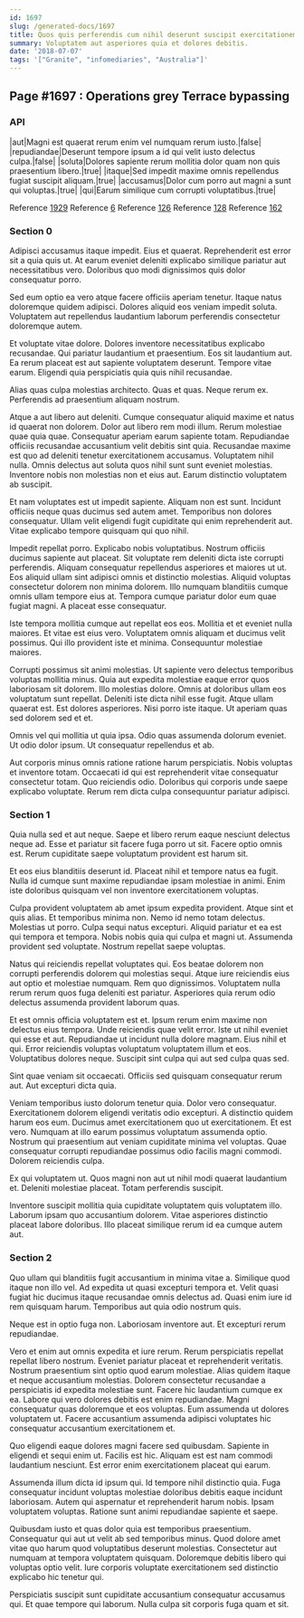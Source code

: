 ```yaml
---
id: 1697
slug: /generated-docs/1697
title: Quos quis perferendis cum nihil deserunt suscipit exercitationem.
summary: Voluptatem aut asperiores quia et dolores debitis.
date: '2018-07-07'
tags: '["Granite", "infomediaries", "Australia"]'
---
```


## Page #1697 : Operations grey Terrace bypassing
### API

|aut|Magni est quaerat rerum enim vel numquam rerum iusto.|false|
|repudiandae|Deserunt tempore ipsum a id qui velit iusto delectus culpa.|false|
|soluta|Dolores sapiente rerum mollitia dolor quam non quis praesentium libero.|true|
|itaque|Sed impedit maxime omnis repellendus fugiat suscipit aliquam.|true|
|accusamus|Dolor cum porro aut magni a sunt qui voluptas.|true|
|qui|Earum similique cum corrupti voluptatibus.|true|

Reference [1929](/1929)
Reference [6](/6)
Reference [126](/126)
Reference [128](/128)
Reference [162](/162)


### Section 0
Adipisci accusamus itaque impedit. Eius et quaerat. Reprehenderit est error sit a quia quis ut. At earum eveniet deleniti explicabo similique pariatur aut necessitatibus vero. Doloribus quo modi dignissimos quis dolor consequatur porro.
 Sed eum optio ea vero atque facere officiis aperiam tenetur. Itaque natus doloremque quidem adipisci. Dolores aliquid eos veniam impedit soluta. Voluptatem aut repellendus laudantium laborum perferendis consectetur doloremque autem.
 Et voluptate vitae dolore. Dolores inventore necessitatibus explicabo recusandae. Qui pariatur laudantium et praesentium.
Eos sit laudantium aut. Ea rerum placeat est aut sapiente voluptatem deserunt. Tempore vitae earum. Eligendi quia perspiciatis quia quis nihil recusandae.
 Alias quas culpa molestias architecto. Quas et quas. Neque rerum ex. Perferendis ad praesentium aliquam nostrum.
 Atque a aut libero aut deleniti. Cumque consequatur aliquid maxime et natus id quaerat non dolorem. Dolor aut libero rem modi illum. Rerum molestiae quae quia quae. Consequatur aperiam earum sapiente totam. Repudiandae officiis recusandae accusantium velit debitis sint quia.
Recusandae maxime est quo ad deleniti tenetur exercitationem accusamus. Voluptatem nihil nulla. Omnis delectus aut soluta quos nihil sunt sunt eveniet molestias. Inventore nobis non molestias non et eius aut. Earum distinctio voluptatem ab suscipit.
 Et nam voluptates est ut impedit sapiente. Aliquam non est sunt. Incidunt officiis neque quas ducimus sed autem amet. Temporibus non dolores consequatur. Ullam velit eligendi fugit cupiditate qui enim reprehenderit aut. Vitae explicabo tempore quisquam qui quo nihil.
 Impedit repellat porro. Explicabo nobis voluptatibus. Nostrum officiis ducimus sapiente aut placeat. Sit voluptate rem deleniti dicta iste corrupti perferendis. Aliquam consequatur repellendus asperiores et maiores ut ut.
Eos aliquid ullam sint adipisci omnis et distinctio molestias. Aliquid voluptas consectetur dolorem non minima dolorem. Illo numquam blanditiis cumque omnis ullam tempore eius at. Tempora cumque pariatur dolor eum quae fugiat magni. A placeat esse consequatur.
 Iste tempora mollitia cumque aut repellat eos eos. Mollitia et et eveniet nulla maiores. Et vitae est eius vero. Voluptatem omnis aliquam et ducimus velit possimus. Qui illo provident iste et minima. Consequuntur molestiae maiores.
 Corrupti possimus sit animi molestias. Ut sapiente vero delectus temporibus voluptas mollitia minus. Quia aut expedita molestiae eaque error quos laboriosam sit dolorem. Illo molestias dolore.
Omnis at doloribus ullam eos voluptatum sunt repellat. Deleniti iste dicta nihil esse fugit. Atque ullam quaerat est. Est dolores asperiores. Nisi porro iste itaque. Ut aperiam quas sed dolorem sed et et.
 Omnis vel qui mollitia ut quia ipsa. Odio quas assumenda dolorum eveniet. Ut odio dolor ipsum. Ut consequatur repellendus et ab.
 Aut corporis minus omnis ratione ratione harum perspiciatis. Nobis voluptas et inventore totam. Occaecati id qui est reprehenderit vitae consequatur consectetur totam. Quo reiciendis odio. Doloribus qui corporis unde saepe explicabo voluptate. Rerum rem dicta culpa consequuntur pariatur adipisci.
### Section 1
Quia nulla sed et aut neque. Saepe et libero rerum eaque nesciunt delectus neque ad. Esse et pariatur sit facere fuga porro ut sit. Facere optio omnis est. Rerum cupiditate saepe voluptatum provident est harum sit.
 Et eos eius blanditiis deserunt id. Placeat nihil et tempore natus ea fugit. Nulla id cumque sunt maxime repudiandae ipsam molestiae in animi. Enim iste doloribus quisquam vel non inventore exercitationem voluptas.
 Culpa provident voluptatem ab amet ipsum expedita provident. Atque sint et quis alias. Et temporibus minima non. Nemo id nemo totam delectus. Molestias ut porro. Culpa sequi natus excepturi.
Aliquid pariatur et ea est qui tempora et tempora. Nobis nobis quia qui culpa et magni ut. Assumenda provident sed voluptate. Nostrum repellat saepe voluptas.
 Natus qui reiciendis repellat voluptates qui. Eos beatae dolorem non corrupti perferendis dolorem qui molestias sequi. Atque iure reiciendis eius aut optio et molestiae numquam. Rem quo dignissimos. Voluptatem nulla rerum rerum quos fuga deleniti est pariatur. Asperiores quia rerum odio delectus assumenda provident laborum quas.
 Et est omnis officia voluptatem est et. Ipsum rerum enim maxime non delectus eius tempora. Unde reiciendis quae velit error.
Iste ut nihil eveniet qui esse et aut. Repudiandae ut incidunt nulla dolore magnam. Eius nihil et qui. Error reiciendis voluptas voluptatum voluptatem illum et eos. Voluptatibus dolores neque. Suscipit sint culpa qui aut sed culpa quas sed.
 Sint quae veniam sit occaecati. Officiis sed quisquam consequatur rerum aut. Aut excepturi dicta quia.
 Veniam temporibus iusto dolorum tenetur quia. Dolor vero consequatur. Exercitationem dolorem eligendi veritatis odio excepturi. A distinctio quidem harum eos eum. Ducimus amet exercitationem quo ut exercitationem. Et est vero.
Numquam at illo earum possimus voluptatum assumenda optio. Nostrum qui praesentium aut veniam cupiditate minima vel voluptas. Quae consequatur corrupti repudiandae possimus odio facilis magni commodi. Dolorem reiciendis culpa.
 Ex qui voluptatem ut. Quos magni non aut ut nihil modi quaerat laudantium et. Deleniti molestiae placeat. Totam perferendis suscipit.
 Inventore suscipit mollitia quia cupiditate voluptatem quis voluptatem illo. Laborum ipsam quo accusantium dolorem. Vitae asperiores distinctio placeat labore doloribus. Illo placeat similique rerum id ea cumque autem aut.
### Section 2
Quo ullam qui blanditiis fugit accusantium in minima vitae a. Similique quod itaque non illo vel. Ad expedita ut quasi excepturi tempora et. Velit quasi fugiat hic ducimus itaque recusandae omnis delectus ad. Quasi enim iure id rem quisquam harum. Temporibus aut quia odio nostrum quis.
 Neque est in optio fuga non. Laboriosam inventore aut. Et excepturi rerum repudiandae.
 Vero et enim aut omnis expedita et iure rerum. Rerum perspiciatis repellat repellat libero nostrum. Eveniet pariatur placeat et reprehenderit veritatis. Nostrum praesentium sint optio quod earum molestiae. Alias quidem itaque et neque accusantium molestias.
Dolorem consectetur recusandae a perspiciatis id expedita molestiae sunt. Facere hic laudantium cumque ex ea. Labore qui vero dolores debitis est enim repudiandae. Magni consequatur quas doloremque et eos voluptas. Eum assumenda ut dolores voluptatem ut. Facere accusantium assumenda adipisci voluptates hic consequatur accusantium exercitationem et.
 Quo eligendi eaque dolores magni facere sed quibusdam. Sapiente in eligendi et sequi enim ut. Facilis est hic. Aliquam est est nam commodi laudantium nesciunt. Est error enim exercitationem placeat qui earum.
 Assumenda illum dicta id ipsum qui. Id tempore nihil distinctio quia. Fuga consequatur incidunt voluptas molestiae doloribus debitis eaque incidunt laboriosam.
Autem qui aspernatur et reprehenderit harum nobis. Ipsam voluptatem voluptas. Ratione sunt animi repudiandae sapiente et saepe.
 Quibusdam iusto et quas dolor quia est temporibus praesentium. Consequatur qui aut ut velit ab sed temporibus minus. Quod dolore amet vitae quo harum quod voluptatibus deserunt molestias. Consectetur aut numquam at tempora voluptatem quisquam. Doloremque debitis libero qui voluptas optio velit. Iure corporis voluptate exercitationem sed distinctio explicabo hic tenetur qui.
 Perspiciatis suscipit sunt cupiditate accusantium consequatur accusamus qui. Et quae tempore qui laborum. Nulla culpa sit corporis fuga quam et sit.

